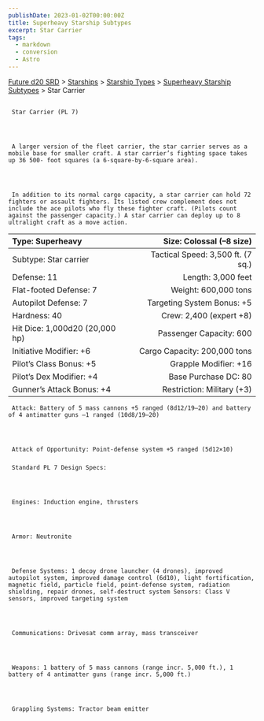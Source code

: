 ```yaml
---
publishDate: 2023-01-02T00:00:00Z
title: Superheavy Starship Subtypes
excerpt: Star Carrier
tags:
  - markdown
  - conversion
  - Astro
---
```







[Future d20 SRD](/#futureD20)
     > [Starships](future-d20-srd-starships-index)
     > [Starship Types](future-d20-srd-starships-starship-types-index)
     > [Superheavy Starship Subtypes](future-d20-srd-starships-starship-types-superheavy-starship-subtypes-index)
     > Star Carrier
    





## 
     Star Carrier (PL 7)
    



     A larger version of the fleet carrier, the star carrier serves as a mobile base for smaller craft. A star carrier’s fighting space takes up 36 500- foot squares (a 6-square-by-6-square area).
    



     In addition to its normal cargo capacity, a star carrier can hold 72 fighters or assault fighters. Its listed crew complement does not include the ace pilots who fly these fighter craft. (Pilots count against the passenger capacity.) A star carrier can deploy up to 8 ultralight craft as a move action.
    


| Type: Superheavy | Size: Colossal (–8 size) |
| :------------------ | --------------------------: |
| Subtype: Star carrier | Tactical Speed: 3,500 ft. (7 sq.) |
| Defense: 11 | Length: 3,000 feet |
| Flat-footed Defense: 7 | Weight: 600,000 tons |
| Autopilot Defense: 7 | Targeting System Bonus: +5 |
| Hardness: 40 | Crew: 2,400 (expert +8) |
| Hit Dice: 1,000d20 (20,000 hp) | Passenger Capacity: 600 |
| Initiative Modifier: +6 | Cargo Capacity: 200,000 tons |
| Pilot’s Class Bonus: +5 | Grapple Modifier: +16 |
| Pilot’s Dex Modifier: +4 | Base Purchase DC: 80 |
| Gunner’s Attack Bonus: +4 | Restriction: Military (+3) |




     Attack: Battery of 5 mass cannons +5 ranged (8d12/19–20) and battery of 4 antimatter guns –1 ranged (10d8/19–20)
    



     Attack of Opportunity: Point-defense system +5 ranged (5d12×10)
    


### 
     Standard PL 7 Design Specs:
    



     Engines: Induction engine, thrusters
    



     Armor: Neutronite
    



     Defense Systems: 1 decoy drone launcher (4 drones), improved autopilot system, improved damage control (6d10), light fortification, magnetic field, particle field, point-defense system, radiation shielding, repair drones, self-destruct system Sensors: Class V sensors, improved targeting system
    



     Communications: Drivesat comm array, mass transceiver
    



     Weapons: 1 battery of 5 mass cannons (range incr. 5,000 ft.), 1 battery of 4 antimatter guns (range incr. 5,000 ft.)
    



     Grappling Systems: Tractor beam emitter
    




